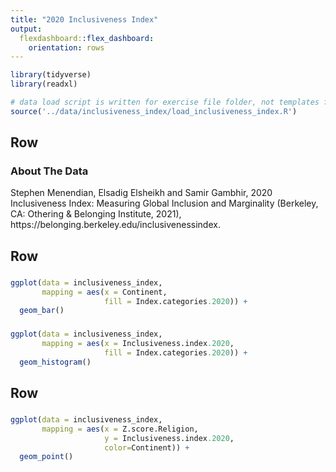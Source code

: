 ```yaml
---
title: "2020 Inclusiveness Index"
output: 
  flexdashboard::flex_dashboard:
    orientation: rows
---
```


```r
library(tidyverse)
library(readxl)

# data load script is written for exercise file folder, not templates folder
source('../data/inclusiveness_index/load_inclusiveness_index.R')

```

Row {data-height=150}
-----------------------------------------------------------------------

### About The Data

Stephen Menendian, Elsadig Elsheikh and Samir Gambhir, 2020 Inclusiveness Index: Measuring Global Inclusion and Marginality (Berkeley, CA: Othering & Belonging Institute, 2021), https://belonging.berkeley.edu/inclusivenessindex.

Row
-----------------------------------------------------------------------

### {data-width=500}
    
```r

ggplot(data = inclusiveness_index,
       mapping = aes(x = Continent,
                     fill = Index.categories.2020)) +
  geom_bar()

```

### {data-width=500}
```r

ggplot(data = inclusiveness_index, 
       mapping = aes(x = Inclusiveness.index.2020,
                     fill = Index.categories.2020)) +
  geom_histogram()

```

Row
-----------------------------------------------------------------------

### {}
    
```r

ggplot(data = inclusiveness_index,
       mapping = aes(x = Z.score.Religion,
                     y = Inclusiveness.index.2020,
                     color=Continent)) +
  geom_point() 

```
   
